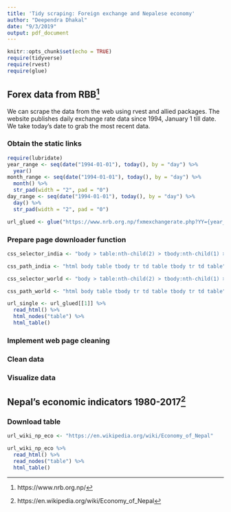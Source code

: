 ```yaml
---
title: 'Tidy scraping: Foreign exchange and Nepalese economy'
author: "Deependra Dhakal"
date: "9/3/2019"
output: pdf_document
---
```


```r
knitr::opts_chunk$set(echo = TRUE)
require(tidyverse)
require(rvest)
require(glue)
```

## Forex data from RBB^[https://www.nrb.org.np/]

We can scrape the data from the web using rvest and allied packages. The website publishes daily exchange rate data since 1994, January 1 till date. We take today's date to grab the most recent data.

### Obtain the static links

```r
require(lubridate)
year_range <- seq(date("1994-01-01"), today(), by = "day") %>% 
  year() 
month_range <- seq(date("1994-01-01"), today(), by = "day") %>% 
  month() %>% 
  str_pad(width = "2", pad = "0")
day_range <- seq(date("1994-01-01"), today(), by = "day") %>% 
  day() %>% 
  str_pad(width = "2", pad = "0")

url_glued <- glue("https://www.nrb.org.np/fxmexchangerate.php?YY={year_range}&MM={month_range}&DD={day_range}&B1=Go")
```

### Prepare page downloader function

```r
css_selector_india <- "body > table:nth-child(2) > tbody:nth-child(1) > tr:nth-child(3) > td:nth-child(3) > table:nth-child(2) > tbody:nth-child(1) > tr:nth-child(1) > td:nth-child(1) > table:nth-child(1)"

css_path_india <- "html body table tbody tr td table tbody tr td table"

css_selector_world <- "body > table:nth-child(2) > tbody:nth-child(1) > tr:nth-child(3) > td:nth-child(3) > table:nth-child(2) > tbody:nth-child(1) > tr:nth-child(2) > td:nth-child(1) > table:nth-child(1)"

css_path_world <- "html body table tbody tr td table tbody tr td table"
```


```r
url_single <- url_glued[[1]] %>% 
  read_html() %>% 
  html_nodes("table") %>%
  html_table()
```


### Implement web page cleaning

### Clean data

### Visualize data

## Nepal's economic indicators 1980-2017^[https://en.wikipedia.org/wiki/Economy_of_Nepal]

### Download table

```r
url_wiki_np_eco <- "https://en.wikipedia.org/wiki/Economy_of_Nepal"

url_wiki_np_eco %>% 
  read_html() %>% 
  read_nodes("table") %>% 
  html_table()
```

